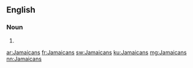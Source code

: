 ==English==

===Noun===
{{head|en}}

# {{plural of|Jamaican}}

[[ar:Jamaicans]]
[[fr:Jamaicans]]
[[sw:Jamaicans]]
[[ku:Jamaicans]]
[[mg:Jamaicans]]
[[nn:Jamaicans]]